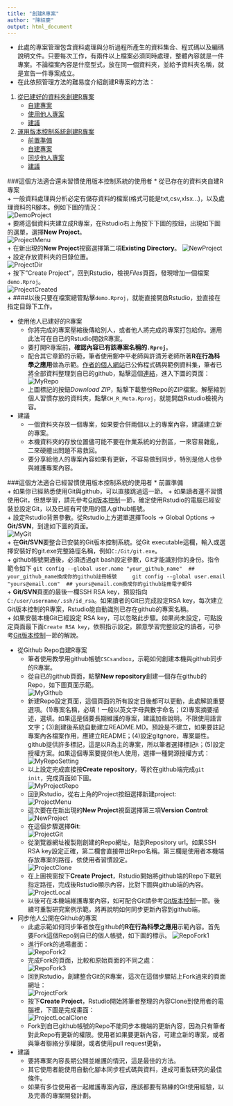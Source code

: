 ```yaml
---
title: "創建R專案"
author: "陳紹慶"
output: html_document
---
```

* 此處的專案管理包含資料處理與分析過程所產生的資料集合、程式碼以及編碼說明文件。只要每次工作，有兩件以上檔案必須同時處理，整體內容就是一件專案。不論檔案內容是什麼型式，放在同一個資料夾，並給予資料夾名稱，就是宣告一件專案成立。
* 在此依照管理方法的難易度介紹創建R專案的方法：

1. <a href='#1'>從已建好的資料夾創建R專案</a>
    + <a href='#1A'>自建專案</a>
    + <a href='#1B'>使用他人專案</a>
    + <a href='#1C'>建議</a>
2. <a href='#2'>運用版本控制系統創建R專案</a>
    + <a href='#2A'>前置準備</a>
    + <a href='#2B'>自建專案</a>
    + <a href='#2C'>同步他人專案</a>
    + <a href='#2D'>建議</a>
  
###<a name='1'>這個方法適合還未習慣使用版本控制系統的使用者</a>
* <a name='1A'>從已存在的資料夾自建R專案</a>  
    + 一般資料處理與分析必定有儲存資料的檔案(格式可能是txt,csv,xlsx...)，以及處理資料的R腳本。例如下圖的情況：  
        ![DemoProject](./img/DemoProject.png)  
    + 要將這個資料夾建立成R專案，在Rstudio右上角按下下圖的按鈕，出現如下圖的選單，選擇**New Project**。  
        ![ProjectMenu](./img/ProjectMenu.png)  
    + 在新出現的**New Project**視窗選擇第二項**Existing Directory**。
        ![NewProject](./img/NewProject.png)  
    + 設定存放資料夾的目錄位置。  
        ![ProjectDir](./img/ProjectDir.png)  
    + 按下"Create Project"，回到Rstudio，檢視*Files*頁面，發現增加一個檔案`demo.Rproj`。  
        ![ProjectCreated](./img/ProjectCreated.png)  
    + ####以後只要在檔案總管點擊`demo.Rproj`，就能直接開啟Rstudio，並直接在指定目錄下工作。
          
* <a name='1B'>使用他人已建好的R專案</a>
    + 你將完成的專案壓縮後傳給別人，或者他人將完成的專案打包給你。運用此法可在自已的Rstudio開啟R專案。
    + 要打開R專案前，**確認內容已有該專案名稱的`.Rproj`**。
    + 配合其它章節的示範，筆者使用鄭中平老師與許清芳老師所著**R在行為科學之應用**做為示範。[作者的個人網站](http://myweb.ncku.edu.tw/~cpcheng/Rbook/index.htm)已公佈程式碼與範例資料集，筆者已將全部資料整理到自已的github，點擊這個[連結](https://github.com/SCgeeker/CH_R_Meta)，進入下圖的頁面：  
        ![MyRepo](./img/MyRepo.png)      
    + 上圖標記的按鈕*Download ZIP*，點撃下載整份Repo的ZIP檔案。解壓縮到個人習慣存放的資料夾，點擊`CH_R_Meta.Rproj`，就能開啟Rstudio檢視內容。
  
* <a name='1C'>建議</a>
    + 一個資料夾存放一個專案，如果要合併兩個以上的專案內容，建議建立新的專案。  
    + 本機資料夾的存放位置儘可能不要在作業系統的分割區，一來容易雜亂，二來硬體出問題不易救回。  
    + 要分享給他人的專案內容如果有更新，不容易做到同步，特別是他人也參與維護專案內容。  
  
###<a name='2'>這個方法適合已經習慣使用版本控制系統的使用者</a>
* <a name='2A'>前置準備</a>  
    + 如果你已經熟悉使用Git與github，可以直接跳過這一節。
    + 如果讀者還不習慣使用Git，但想學習，請先參考[Git版本控制](Git.html)一節，確定使用Rstudio的電腦已經安裝並設定Git，以及已經有可使用的個人github帳號。  
    + 設定Rstudio背景參數。從Rstudio上方選單選擇Tools -> Global Options -> **Git/SVN**，到達如下圖的頁面。  
  ![MyGit](./img/MyGit.png)    
    + 在**Git/SVN**要整合已安裝的Git版本控制系統。從Git executable這欄，輸入或選擇安裝好的git.exe完整路徑名稱，例如`C:/Git/git.exe`。  
    + github帳號開通後，必須透過git bash設定參數，Git才能識別你的身份。指令範令如下
    ```
    git config --global user.name "your_github_name"  ## your_github_name換成你的github註冊帳號
    git config --global user.email "yours@email.com"  ## yours@email.com換成你的github註冊電子郵件
    ```  
    + **Git/SVN**頁面的最後一欄SSH RSA key，預設指向`C:/user/username/.ssh/id_rsa`。如果讀者的Git已完成設定RSA key，每次建立Git版本控制的R專案，Rstudio能自動識別已存在github的專案名稱。  
    + 如果安裝本機Git已經設定 RSA key，可以忽略此步驟。如果尚未設定，可點設定頁面最下面`Create RSA key`，依照指示設定。願意學習完整設定的讀者，可參考[Git版本控制](Git.html#2B)一節的解說。  
  
* <a name='2B'>從Github Repo自建R專案</a>  
    + 筆者使用教學用github帳號`CSCsandbox`，示範如何創建本機與github同步的R專案。
    + 從自已的github頁面，點擊**New repository**創建一個存在github的Repo，如下圖頁面示範。  
  ![MyGithub](./img/MyGithub.png)    
    + 新建Repo設定頁面，這個頁面的所有設定日後都可以更動，此處解說重要選項。(1)專案名稱，必填！一般以英文字母與數字命名；(2)專案摘要描述，選填。如果這是個要長期維護的專案，建議加些說明。不限使用語言文字；(3)創建後系統自動建立README.MD。預設是不建立，如果要註記專案內各檔案作用，應建立README；(4)設定gitgnore，專案屬性。github提供許多標記，這是以R為主的專案，所以筆者選擇標記`R`；(5)設定授權方案。如果這個專案要提供他人使用，選擇一種開源授權方式：  
  ![MyRepoSetting](./img/MyRepoSetting.png)        
    + 以上設定完成直接按**Create repository**，等於在github端完成`git init`，完成頁面如下圖。  
  ![MyProjectRepo](./img/MyProjectRepo.png)  
    + 回到Rstudio，從右上角的Project按鈕選擇新建project:  
        ![ProjectMenu](./img/ProjectMenu.png)  
    + 這次要在在新出現的**New Project**視窗選擇第三項**Version Control**:  
        ![NewProject](./img/NewProject.png)  
    + 在這個步驟選擇**Git**:  
        ![ProjectGit](./img/ProjectGit.png)  
    + 從瀏覽器網址複製剛創建的Repo網址，貼到Repository url。如果SSH RSA key設定正確，第二欄會直接帶出Repo名稱。第三欄是使用者本機端存放專案的路徑，依使用者習慣設定。  
        ![ProjectClone](./img/ProjectClone.png)  
    + 在上圖視窗按下**Create Project**，Rstudio開始將github端的Repo下載到指定路徑，完成後Rstudio顯示內容，比對下圖與github端的內容。
        ![ProjectLocal](./img/ProjectLocal.png)   
    + 以後可在本機端維護專案內容，如可配合Git請參考[Git版本控制](Git.html)一節。後續可重製研究案例示範，將再說明如何同步更新內容到github端。
  
* <a name='2C'>同步他人公開在Github的專案</a>
    + 此處示範如何同步筆者放在github的**R在行為科學之應用**示範內容。首先要Fork這個Repo到自已的個人帳號，如下圖的標示。
        ![RepoFork1](./img/RepoFork1.png)   
    + 進行Fork的過場畫面：  
        ![RepoFork2](./img/RepoFork2.png)
    + 完成Fork的頁面，比較和原始頁面的不同之處：  
        ![RepoFork3](./img/RepoFork3.png)    
    + 回到Rstudio，創建整合Git的R專案，這次在這個步驟貼上Fork過來的頁面網址：  
        ![ProjectFork](./img/ProjectFork.png)
    + 按下**Create Project**，Rstudio開始將筆者整理的內容Clone到使用者的電腦裡，下圖是完成畫面：  
        ![ProjectLocalClone](./img/ProjectLocalClone.png)     
    + Fork到自已github帳號的Repo不能同步本機端的更新內容，因為只有筆者對此Repo有更新的權限。使用者如果要更新內容，可建立新的專案，或者與筆者聯絡分享權限，或者使用pull request更新。  
  
* <a name='2D'>建議</a>
    + 要將專案內容長期公開並維護的情況，這是最佳的方法。
    + 其它使用者能使用自動化腳本同步程式碼與資料，達成可重製研究的最佳條件。
    + 如果有多位使用者一起維護專案內容，應該都要有熟練的Git使用經驗，以及完善的專案開發計劃。
  
  